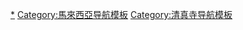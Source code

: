 {{Navbox
|name = 馬來西亞清真寺
|title = [[馬來西亞]]著名[[清真寺]]
|bodyclass = hlist
|basestyle = background:#99CC99;
|image = [[Image:Flag of Malaysia.svg|80px|border|Flag of Malaysia]]<br/><br />[[File:Around-Kota-Bharu-(19).jpg|80px|Kampung Laut Mosque, Kelantan]]<br/>[[File:Mosque Jamek.jpg|80px|border|Jamek Mosque, Kuala Lumpur]]<br/>[[File:Sultan Iskandar Mosque.jpg|80px|border|Sultan Iskandar Mosque, Johor]]<br/>[[File:SA Blue Mosque.jpg|80px|border|Sultan Salahuddin Abdul Aziz Mosque, Selangor]]<br/>[[File:Putrajaya Mosque 2288564202 525ee843c2.jpg|80px|border|Putra Mosque, Putrajaya]]<br/>[[File:National Mosque KL 2007 pano.jpg|80px|border|National Mosque, Kuala Lumpur]]

|group1  = {{flag|Johor}}
|list1   =
* [[An-Nur Kota Raya Mosque]]
* [[Bandar Baru UDA Jamek Mosque]]
* [[Kampung Melayu Majidee Jamek Mosque]]
* [[印度清真寺]]
* [[依斯干達城清真寺]]
* [[龙舌清真寺]]
* [[巴西古当嘉美清真寺]]
* [[巴西柏兰宜皇家清真寺]]
* [[Senai Airport Mosque]]
* [[蘇丹阿布峇卡清真寺]]
* [[Sultan Ibrahim Jamek Mosque]]
* [[苏丹依斯干达清真寺]]
* [[Sultan Ismail Jamek Mosque]]
* [[Sultan Ismail Jamek 2 Mosque]]
* [[Taman Pelangi Jamek Mosque]]
* [[Tan Sri Ainuddin Wahid Mosque]]
* [[Tun Hussein Onn Jamek Mosque]]
* [[Tunku Laksamana Abdul Jalil Mosque]]
* [[Ungku Tun Aminah Mosque]]

|group2  = {{flag|Kedah}}
|list2   =
* [[查希爾清真寺]]

|group3  = {{flag|Kelantan}}
|list3   =
* [[苏丹依斯迈柏特拉银禧清真寺]]（北京清真寺）
* [[甘榜勞勿清真寺]]

|group4  = {{flag|Kuala Lumpur}}
|list4   =
* [[Abdul Rahman Auf Mosque]]
* [[Amru Al-As Mosque]]
* [[阿布卡瑞清真寺]]
* [[Al Akram Mosque]]
* [[Al-Rahman Mosque]]
* [[Al Taqwa Mosque]]
* [[艾沙基林清真寺]]
* [[Az Zubbair Ibnu Awwam Mosque]]
* [[Imam Al Ghazali Mosque]]
* [[Imam Al Shafie Mosque]]
* [[Kampung Baru Mosque]]
* [[Muadz bin Jabal Mosque]]
* [[Saidina Abu Bakar As Siddiq Mosque]]
* [[Saidina Umar Al Khattab Mosque]]
* [[Saidina Uthman Bin Affan Mosque]]
* [[Zaid bin Haritsah Mosque]]
* [[占美清真寺]]
* [[国家回教堂]]
* [[聯邦直轄區清真寺]]

|group5  = {{flag|Labuan}}
|list5   = 
* [[安諾清真寺]]

|group6  = {{flag|Melaka}}
|list6   =
* [[馬六甲州立清真寺]]
* [[马六甲华人清真寺]]
* [[甘榜乌鲁清真寺]]
* [[甘榜吉宁清真寺]]
* [[马六甲海峡清真寺]]
* [[東圭納清真寺]]

|group7  = {{flag|Negeri Sembilan}}
|list7   =
* [[森美蘭州立清真寺]]
* [[芙蓉嘉美清真寺]]

|group8  = {{flag|Pahang}}
|list8   =
* [[阿布峇卡皇家清真寺]]
* [[Mohamed Noah Foundation Mosque]]
* [[蘇丹阿末沙清真寺]]
* [[Tengku Ampuan Afzan Mosque]]
* [[Tengku Sulaiman Mosque]]

|group9  = {{flag|Penang}}
|list9   =
* [[甲必丹吉灵清真寺]]
* [[亞齊清真寺]]
* [[檳城水上清真寺]]
* [[檳城州立清真寺]]

|group10  = {{flag|Perak}}
|list10   =
* [[Paloh Street Mosque, Ipoh]]
* [[蘇丹伊德里斯沙阿二世清真寺]]
* [[烏布迪亞清真寺]]
* [[穆哈馬迪亞清真寺]]

|group11  = {{flag|Perlis}}
|list11   =
* [[玻璃市州立清真寺]]
* [[阿威清真寺]]

|group12 = {{flag|Putrajaya}}
|list12  =
* [[布特拉回教堂]]
* [[端姑米占再納阿比丁清真寺]]

|group13 = {{flag|Sabah}}
|list13  =
* [[多福清真寺]]
* [[山打根大清真寺]]
* [[山打根嘉美清真寺]]
* [[亞庇市立清真寺]]
* [[沙巴州立清真寺]]

|group14 = {{flag|Sarawak}}
|list14  =
* [[柏特拉再也州立清真寺]]
* [[An-Nur Mosque]]

|group15 = {{flag|Selangor}}
|list15  =
* [[Alaeddin Mosque (Jugra, Malaysia)|Alaeddin Mosque]]
* [[Al-Amaniah Mosque]]
* [[Al-Falah Mosque, Selangor|Al-Falah Mosque]]
* [[Al Hidayah Mosque]]
* [[Al Mujaheddin Mosque]]
* [[Ara Damansara Mosque]]
* [[Darul Ehsan Mosque]]
* [[Klang Royal Town Mosque]]
* NAZA TTDI Mosque
* [[Puchong Perdana Mosque]]
* [[Raja Alang Mosque]]
* [[Raja Haji Fisabilillah Mosque]]
* [[苏丹沙拉胡丁阿都阿兹沙清真寺]]
* [[梳邦機場清真寺]]
* [[Sultan Abdul Samad Mosque]]
* [[Sultan Ibrahim Mosque]]
* [[Sultan Salahuddin Abdul Aziz Mosque]]
* [[蘇丹蘇萊曼清真寺]]
* [[Tengku Ampuan Jemaah Mosque]]
* [[Tun Abdul Aziz Mosque]]

|group16 = {{flag|Terengganu}}
|list16  =
* [[阿比丁清真寺]]
* [[Al-Muktafi Billah Shah Mosque]]
* [[水晶清真寺]]
* [[Tengku Tengah Zaharah Mosque]]

|below = 
* [[:Category:馬來西亞清真寺|分类]]
* [[马来西亚伊斯兰教]]
* [[:Category:各国清真寺|各国清真寺]]
}}<noinclude>

[[Category:馬來西亞清真寺|*]]
[[Category:馬來西亞导航模板]]
[[Category:清真寺导航模板]]
</noinclude>